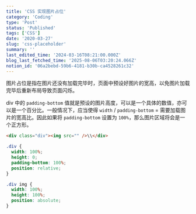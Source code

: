 ```yaml
---
title: 'CSS 实现图片占位'
category: 'Coding'
type: 'Post'
status: 'Published'
tags: ['CSS']
date: '2020-03-27'
slug: 'css-placeholder'
summary: ''
last_edited_time: '2024-03-16T08:21:00.000Z'
blog_last_fetched_time: '2025-08-06T03:20:24.066Z'
notion_id: '06a2bebd-59b6-4181-b30b-ca4528261c32'
---
```


图片占位是指在图片还没有加载完毕时，页面中预设好图片的宽高，以免图片加载完毕后重新布局导致页面闪烁。

div 中的 `padding-bottom` 值就是预设的图片高度，可以是一个具体的数值，亦可以是一个百分比。一般情况下，应当使得 `width` / `padding-bottom` = 需要加载图片的宽高比。因此如果将 `padding-bottom` 设置为 `100%`，那么图片区域将会是一个正方形。

```html
<div class="div"><img src="" />\\</div>
```

```css
.div {
  width: 100%;
  height: 0;
  padding-bottom: 100%;
  position: relative;
}

.div img {
  width: 100%;
  height: 100%;
  position: absolute;
}
```
